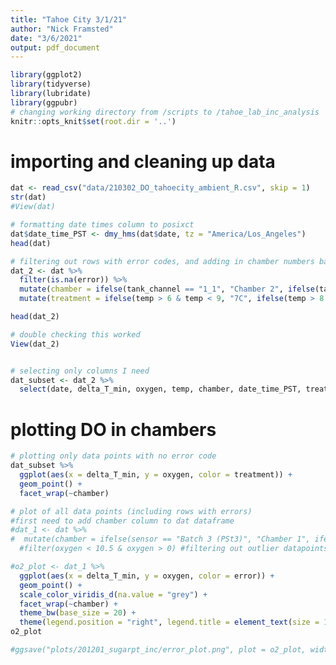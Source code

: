 ```yaml
---
title: "Tahoe City 3/1/21"
author: "Nick Framsted"
date: "3/6/2021"
output: pdf_document
---
```


```r
library(ggplot2)
library(tidyverse)
library(lubridate)
library(ggpubr)
# changing working directory from /scripts to /tahoe_lab_inc_analysis
knitr::opts_knit$set(root.dir = '..')
```

# importing and cleaning up data
```r
dat <- read_csv("data/210302_DO_tahoecity_ambient_R.csv", skip = 1)
str(dat)
#View(dat)

# formatting date times column to posixct
dat$date_time_PST <- dmy_hms(dat$date, tz = "America/Los_Angeles")
head(dat)

# filtering out rows with error codes, and adding in chamber numbers based the tank and channel number cross referenced against incubation notes
dat_2 <- dat %>%
  filter(is.na(error)) %>%
  mutate(chamber = ifelse(tank_channel == "1_1", "Chamber 2", ifelse(tank_channel == "1_2", "Chamber 10", ifelse(tank_channel == "1_3", "Chamber 4", ifelse(tank_channel == "1_4", "Chamber 17", ifelse(tank_channel == "2_1", "Chamber 20", ifelse(tank_channel == "2_2", "Chamber 9", ifelse(tank_channel == "2_3", "Chamber 15", ifelse(tank_channel == "2_4", "Chamber 19", ifelse(tank_channel == "3_1", "Chamber 1", ifelse(tank_channel == "3_2", "Chamber 14", ifelse(tank_channel == "3_3", "Chamber 3", ifelse(tank_channel == "3_4", "Chamber 6", ifelse(tank_channel == "4_1", "Chamber 8", ifelse(tank_channel == "4_2", "Chamber 5", ifelse(tank_channel == "4_3", "Chamber 18", "Chamber 7"))))))))))) ))))) %>%
  mutate(treatment = ifelse(temp > 6 & temp < 9, "7C", ifelse(temp > 8 & temp < 12, "10C", ifelse(temp > 12 & temp < 15, "13C", "16C"))))

head(dat_2)

# double checking this worked
View(dat_2)


# selecting only columns I need
dat_subset <- dat_2 %>%
  select(date, delta_T_min, oxygen, temp, chamber, date_time_PST, treatment)


```

# plotting DO in chambers
```r
# plotting only data points with no error code
dat_subset %>%
  ggplot(aes(x = delta_T_min, y = oxygen, color = treatment)) +
  geom_point() +
  facet_wrap(~chamber)

# plot of all data points (including rows with errors)
#first need to add chamber column to dat dataframe
#dat_1 <- dat %>%
#  mutate(chamber = ifelse(sensor == "Batch 3 (PSt3)", "Chamber 1", ifelse(sensor == "Batch 3_1 (PSt3)", "Chamber 2", ifelse(sensor == "Batch 3_2 (PSt3)", "Chamber 3", "Chamber 4")))) %>%
  #filter(oxygen < 10.5 & oxygen > 0) #filtering out outlier datapoints

#o2_plot <- dat_1 %>%
  ggplot(aes(x = delta_T_min, y = oxygen, color = error)) +
  geom_point() +
  scale_color_viridis_d(na.value = "grey") +
  facet_wrap(~chamber) +
  theme_bw(base_size = 20) +
  theme(legend.position = "right", legend.title = element_text(size = 12), legend.text = element_text(size = 10))
o2_plot

#ggsave("plots/201201_sugarpt_inc/error_plot.png", plot = o2_plot, width = 10, height = 7)
```

